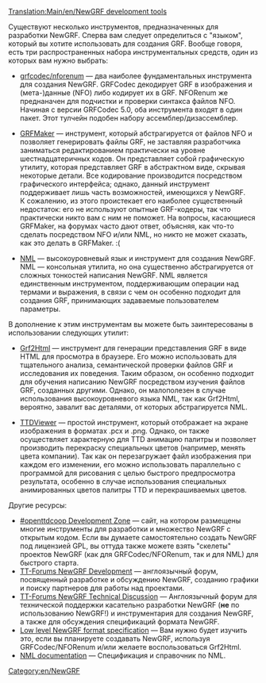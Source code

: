 [[Translation:Main/en/NewGRF development tools]]

Существуют несколько инструментов, предназначенных для разработки NewGRF. Сперва вам следует определиться с "языком", который вы хотите использовать для создания GRF. Вообще говоря, есть три распространенных набора инструментальных средств, один из которых вам нужно выбрать:


* [http://www.openttd.org/download-grfcodec grfcodec/nforenum] &mdash; два наиболее фундаментальных инструмента для создания NewGRF. GRFCodec декодирует GRF в изображения и (мета-)данные (NFO) либо кодирует их в GRF. NFORenum же преднаначен для подчистки и проверки синтакса файлов NFO. Начиная с версии GRFCodec 5.0, оба инструмента входят в один пакет. Этот тулчейн подобен набору ассемблер/дизассемблер.

* [http://www.tt-forums.net/viewtopic.php?f=68&t=10167 GRFMaker] &mdash; инструмент, который абстрагируется от файлов NFO и позволяет генерировать файлы GRF, не заставляя разработчика заниматься редактированием практически на уровне шестнадцатеричных кодов. Он представляет собой графическую утилиту, которая представляет GRF в абстрактном виде, скрывая некоторые детали. Все кодирование производится посредством графического интерфейса; однако, данный инструмент поддерживает лишь часть возможностей, имеющихся у NewGRF.<br/> К сожалению, из этого проистекает его наиболее существенный недостаток: его не используют опытные GRF-кодеры, так что практически никто вам с ним не поможет. На вопросы, касающиеся GRFMaker, на форумах часто дают ответ, объясняя, как что-то сделать посредством NFO и/или NML, но никто не может сказать, как это делать в GRFMaker. :(

* [http://dev.openttdcoop.org/projects/nml NML] &mdash; высокоуровневый язык и инструмент для создания NewGRF. NML &mdash; консольная утилита, но она существенно абстрагируется от сложных тонкостей написания NewGRF. NML является единственным инструментом, поддерживающим операции над термами и выражения, в связи с чем он особенно подходит для создания GRF, принимающих задаваемые пользователем параметры.

В дополнение к этим инструментам вы можете быть заинтересованы в использовании следующих утилит:

* [http://dev.openttdcoop.org/projects/grf2html Grf2Html] &mdash; инструмент для генерации представления GRF в виде HTML для просмотра в браузере. Его можно использовать для тщательного анализа, семантической проверки файлов GRF и исследования их поведения. Таким образом, он особенно подходит для обучения написанию NewGRF посредством изучения файлов GRF, созданных другими. Однако, он малополезен в случае использования высокоуровневого языка NML, так как Grf2Html, вероятно, завалит вас деталями, от которых абстрагируется NML.

* [http://dev.openttdcoop.org/projects/ttdviewer TTDViewer] &mdash; простой инструмент, который отображает на экране изображения в форматах .pcx и .png. Однако, он также осуществляет характерную для TTD анимацию палитры и позволяет производить перекраску специальных цветов (например, менять цвета компании). Так как он перезагружает файл изображения при каждом его изменении, его можно использовать параллельно с программой для рисования с целью быстрого предпросмотра результата, особенно в случае использования специальных анимированных цветов палитры TTD и перекрашиваемых цветов.

Другие ресурсы:
* [http://dev.openttdcoop.org #openttdcoop Development Zone] &mdash; сайт, на котором размещены многие инструменты для разработки и множество NewGRF с открытым кодом. Если вы думаете самостоятельно создать NewGRF под лицензией GPL, вы оттуда также можете взять "скелеты" проектов NewGRF (как для GRFCodec/NFORenum, так и для NML) для быстрого старта.
* [http://www.tt-forums.net/viewforum.php?f=26 TT-Forums NewGRF Development] &mdash; англоязычный форум, посвященный разработке и обсуждению NewGRF, созданию графики и поиску партнеров для работы над проектами.
* [http://www.tt-forums.net/viewforum.php?f=68 TT-Forums NewGRF Technical Discussion] &mdash; Англоязычный форум для технической поддержки касательно разработки NewGRF ('''не''' по использованию NewGRF!) и инструментария для создания NewGRF, а также для обсуждения спецификаций формата NewGRF.
* [http://newgrf-specs.tt-wiki.net/wiki/Main_Page Low level NewGRF format specification] &mdash; Вам нужно будет изучить это, если вы планируете создавать NewGRF, используя GRFCodec/NFORenum и/или желаете воспользоваться Grf2Html.
* [http://newgrf-specs.tt-wiki.net/wiki/NML:Main NML documentation] &mdash; Спецификация и справочник по NML.


[[Category:en/NewGRF]]